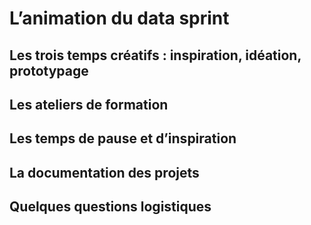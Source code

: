 # L’animation du data sprint {#animation}

## Les trois temps créatifs : inspiration, idéation, prototypage

## Les ateliers de formation

## Les temps de pause et d’inspiration

## La documentation des projets

## Quelques questions logistiques
